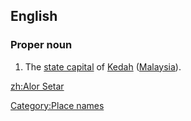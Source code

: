==English==
===Proper noun===
{{en-proper noun}}

#The [[state capital]] of [[Kedah]] ([[Malaysia]]).

[[Category:Place names]]

[[zh:Alor Setar]]
